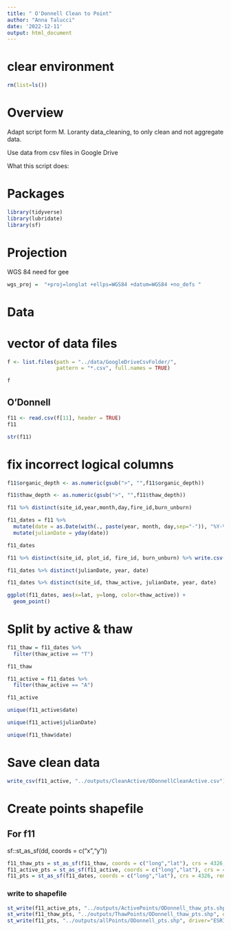 ```yaml
---
title: " O'Donnell Clean to Point"
author: "Anna Talucci"
date: '2022-12-11'
output: html_document
---
```



# clear environment
```r
rm(list=ls())
```

# Overview

Adapt script form M. Loranty data_cleaning, to only clean and not aggregate data. 

Use data from csv files in Google Drive

What this script does:


# Packages

```r
library(tidyverse)
library(lubridate)
library(sf)
```
# Projection

WGS 84 need for gee
```r
wgs_proj =  "+proj=longlat +ellps=WGS84 +datum=WGS84 +no_defs "
```

# Data

# vector of data files
```r
f <- list.files(path = "../data/GoogleDriveCsvFolder/",
                pattern = "*.csv", full.names = TRUE)
```

```r
f
```



## O'Donnell
```r
f11 <- read.csv(f[11], header = TRUE)
f11
```
```r
str(f11)
```
# fix incorrect logical columns
```r
f11$organic_depth <- as.numeric(gsub(">", "",f11$organic_depth))

f11$thaw_depth <- as.numeric(gsub(">", "",f11$thaw_depth))

f11 %>% distinct(site_id,year,month,day,fire_id,burn_unburn)

```

```r
f11_dates = f11 %>%
  mutate(date = as.Date(with(., paste(year, month, day,sep="-")), "%Y-%m-%d")) %>%
  mutate(julianDate = yday(date))

f11_dates
```

```r
f11 %>% distinct(site_id, plot_id, fire_id, burn_unburn) %>% write.csv(., '../outputs/pairs/odonnell.csv')
```

```r
f11_dates %>% distinct(julianDate, year, date)
```
```r
f11_dates %>% distinct(site_id, thaw_active, julianDate, year, date)
```

```r
ggplot(f11_dates, aes(x=lat, y=long, color=thaw_active)) +
  geom_point()
```


# Split by active & thaw
```r
f11_thaw = f11_dates %>% 
  filter(thaw_active == "T") 

f11_thaw

f11_active = f11_dates %>% 
  filter(thaw_active == "A") 

f11_active
```
```r
unique(f11_active$date)
```
```r
unique(f11_active$julianDate)
```

```r
unique(f11_thaw$date)
```

# Save clean data
```r
write_csv(f11_active, "../outputs/CleanActive/ODonnellCleanActive.csv")
```



# Create points shapefile

## For f11
sf::st_as_sf(dd, coords = c("x","y"))
```r
f11_thaw_pts = st_as_sf(f11_thaw, coords = c("long","lat"), crs = 4326, remove = FALSE)
f11_active_pts = st_as_sf(f11_active, coords = c("long","lat"), crs = 4326, remove = FALSE)
f11_pts = st_as_sf(f11_dates, coords = c("long","lat"), crs = 4326, remove = FALSE)
```


### write to shapefile
```r
st_write(f11_active_pts, "../outputs/ActivePoints/ODonnell_thaw_pts.shp", driver="ESRI Shapefile")
st_write(f11_thaw_pts, "../outputs/ThawPoints/ODonnell_thaw_pts.shp", driver="ESRI Shapefile")
st_write(f11_pts, "../outputs/allPoints/ODonnell_pts.shp", driver="ESRI Shapefile")
```
